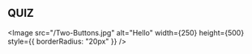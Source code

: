 ## QUIZ




<Image
  src="/Two-Buttons.jpg"
  alt="Hello"
  width={250}
  height={500}
  style={{ borderRadius: "20px" }}
/>

<Quiz
  quiz={quiz}
  shuffle={true}
  showInstantFeedback={true}
  continueTillCorrect={true}
/>
<br />
<br />


<Comments />
